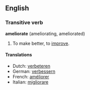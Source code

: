 ==English==
===Transitive verb===
'''ameliorate''' (ameliorating, ameliorated)

#To make better, to [[improve]].

====Translations====
<!--move these to "improve"?-->
*Dutch: [[verbeteren]]
*German: [[verbessern]]
*French: [[améliorer]]
*Italian: [[migliorare]]